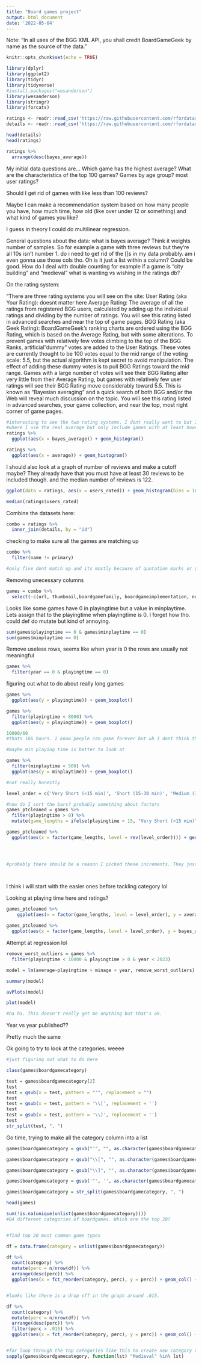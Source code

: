 ```yaml
---
title: "Board games project"
output: html_document
date: '2022-05-04'
---
```

Note: 
"In all uses of the BGG XML API, you shall credit BoardGameGeek by name as the source of the data."

```r
knitr::opts_chunk$set(echo = TRUE)
```

```r
library(dplyr)
library(ggplot2)
library(tidyr)
library(tidyverse)
#install.packages("wesanderson")
library(wesanderson)
library(stringr)
library(forcats)
```


```r

ratings <- readr::read_csv('https://raw.githubusercontent.com/rfordatascience/tidytuesday/master/data/2022/2022-01-25/ratings.csv')
details <- readr::read_csv('https://raw.githubusercontent.com/rfordatascience/tidytuesday/master/data/2022/2022-01-25/details.csv')

head(details)
head(ratings)

ratings %>%
  arrange(desc(bayes_average))
```

My initial data questions are...
Which game has the highest average? What are the characteristics of the top 100 games? Games by age group? most user ratings? 

Should I get rid of games with like less than 100 reviews?

Maybe I can make a recommendation system based on how many people you have, how much time, how old (like over under 12 or something) and what kind of games you like?

I guess in theory I could do multilinear regression.

General questions about the data:
what is bayes average? Think it weights number of samples. So for example a game with three reviews but they're all 10s isn't number 1.
do i need to get rid of the []s in my data probably. am i even gonna use those cols tho. Oh is it just a list within a column? Could be good.
How do I deal with double counting for example if a game is "city building" and "medieval"
what is wanting vs wishing in the ratings db?


On the rating system:

"There are three rating systems you will see on the site:
User Rating (aka Your Rating): doesnt matter here
Average Rating: The average of all the ratings from registered BGG users, calculated by adding up the individual ratings and dividing by the number of ratings. You will see this rating listed in advanced searches and near the top of game pages.
BGG Rating (aka Geek Rating): BoardGameGeek's ranking charts are ordered using the BGG Rating, which is based on the Average Rating, but with some alterations. To prevent games with relatively few votes climbing to the top of the BGG Ranks, artificial "dummy" votes are added to the User Ratings. These votes are currently thought to be 100 votes equal to the mid range of the voting scale: 5.5, but the actual algorithm is kept secret to avoid manipulation. The effect of adding these dummy votes is to pull BGG Ratings toward the mid range. Games with a large number of votes will see their BGG Rating alter very little from their Average Rating, but games with relatively few user ratings will see their BGG Rating move considerably toward 5.5. This is known as "Bayesian averaging" and a quick search of both BGG and/or the Web will reveal much discussion on the topic. You will see this rating listed in advanced searches, your game collection, and near the top, most right corner of game pages.



```r

#interesting to see the two rating systems. I dont really want to but I could also do my own rating system of sorts
#where I use the real average but only include games with at least however many reviews
ratings %>%
  ggplot(aes(x = bayes_average)) + geom_histogram()

ratings %>%
  ggplot(aes(x = average)) + geom_histogram()

```
I should also look at a graph of number of reviews and make a cutoff maybe? They already have that you must have at least 30 reviews to be included though. and the median number of reviews is 122.

```r
ggplot(data = ratings, aes(x = users_rated)) + geom_histogram(bins = 100) + scale_x_continuous(limits = c(0,2000))

median(ratings$users_rated)


```





Combine the datasets here:

```r
combo = ratings %>%
  inner_join(details, by = "id")
```

checking to make sure all the games are matching up 
```r
combo %>%
  filter(name != primary)

#only five dont match up and its mostly because of quotation marks or $ weird characters
```


Removing unecessary columns
```r
games = combo %>%
  select(-c(url, thumbnail,boardgamefamily, boardgameimplementation, num.y, primary, yearpublished))
```



Looks like some games have 0 in playingtime but a value in minplaytime. Lets assign that to the playingtime when playingtime is 0. I forget how tho. could def do mutate but kind of annoying.

```r
sum(games$playingtime == 0 & games$minplaytime == 0)
sum(games$minplaytime == 0)

```


Remove useless rows, seems like when year is 0 the rows are usually not meaningful

```r
games %>%
  filter(year == 0 & playingtime == 0)


```



figuring out what to do about really long games

```r
games %>%
  ggplot(aes(y = playingtime)) + geom_boxplot()

games %>%
  filter(playingtime < 8000) %>%
  ggplot(aes(y = playingtime)) + geom_boxplot()

10000/60
#thats 166 hours. I know people can game forever but uh I dont think thats right.

#maybe min playing time is better to look at

games %>%
  filter(minplaytime < 500) %>%
  ggplot(aes(y = minplaytime)) + geom_boxplot()

#not really honestly

level_order = c('Very Short (<15 min)', 'Short (15-30 min)', 'Medium (30-60 min)', 'Long (60-120 min)', 'Very Long (120-240 min)', 'More than 240 min')

#how do I sort the bars? probably something about factors
games_ptcleaned = games %>%
  filter(playingtime > 0) %>%
  mutate(game_lengths = ifelse(playingtime < 15, "Very Short (<15 min)", ifelse(playingtime < 30, "Short (15-30 min)", ifelse(playingtime < 60, "Medium (30-60 min)", ifelse(playingtime < 120, "Long (60-120 min)", ifelse(playingtime < 240, "Very Long (120-240 min)", "More than 240 min"))))))

games_ptcleaned %>%
  ggplot(aes(x = factor(game_lengths, level = rev(level_order)))) + geom_bar(fill = wes_palette(n = 1, name = "FantasticFox1")) + coord_flip() + labs(title = "Board Game Lengths") + scale_x_discrete(name="Board Game Length") + scale_y_discrete(name="Count")




#probably there should be a reason I picked these increments. They just seemed good to me.




```



I think i will start with the easier ones before tackling category lol

Looking at playing time here and ratings?


```r

games_ptcleaned %>%
    ggplot(aes(x = factor(game_lengths, level = level_order), y = average)) + geom_boxplot(fill = c(wes_palette(n=5, name="FantasticFox1"), wes_palette(n = 1, name = "Zissou1"))) + labs(title = "Average User Scores by Game Length", ylab = "User Scores") + scale_x_discrete(name="Board Game Length")  + scale_y_continuous(name = "Average User Score")
  
games_ptcleaned %>%
  ggplot(aes(x = factor(game_lengths, level = level_order), y = bayes_average)) + geom_boxplot(fill = c(wes_palette(n=5, name="FantasticFox1"), wes_palette(n = 1, name = "Zissou1"))) + labs(title = "Bayesian Average User Scores by Game Length") + scale_x_discrete(name="Board Game Length")  + scale_y_continuous(name = "Bayesian Average User Scores")

```



Attempt at regression lol

```r
remove_worst_outliers = games %>%
  filter(playingtime < 10000 & playingtime > 0 & year < 2023)

model = lm(average~playingtime + minage + year, remove_worst_outliers)

summary(model)

avPlots(model)

plot(model)

#ha ha. This doesn't really get me anything but that's ok.
```


Year vs year published??

Pretty much the same


Ok going to try to look at the categories. weeee

```r
#just figuring out what to do here

class(games$boardgamecategory)

test = games$boardgamecategory[2]
test
test = gsub(x = test, pattern = "'", replacement = "")
test
test = gsub(x = test, pattern = '\\[', replacement = '')
test
test = gsub(x = test, pattern = '\\]', replacement = '')
test
str_split(test, ", ")

```

Go time, trying to make all the category column into a list

```r

games$boardgamecategory = gsub("'", "", as.character(games$boardgamecategory))

games$boardgamecategory = gsub("\\[", "", as.character(games$boardgamecategory))

games$boardgamecategory = gsub("\\]", "", as.character(games$boardgamecategory))

games$boardgamecategory = gsub('"', '', as.character(games$boardgamecategory))

games$boardgamecategory = str_split(games$boardgamecategory, ", ")

head(games)

sum(!is.na(unique(unlist(games$boardgamecategory))))
#84 different categories of boardgames. Which are the top 20?



```

```r
#find top 20 most common game types

df = data.frame(category = unlist(games$boardgamecategory))

df %>%
  count(category) %>%
  mutate(perc = n/nrow(df)) %>%
  arrange(desc(perc)) %>%
  ggplot(aes(x = fct_reorder(category, perc), y = perc)) + geom_col() + labs(ylab = "% of total categories")


#looks like there is a drop off in the graph around .015.

df %>%
  count(category) %>%
  mutate(perc = n/nrow(df)) %>%
  arrange(desc(perc)) %>%
  filter(perc > .015) %>%
  ggplot(aes(x = fct_reorder(category, perc), y = perc)) + geom_col() + labs(title = "Top Game Categories (Make up over 1.5% of all categories)") + scale_x_discrete("Category") + scale_y_continuous("Percent of Total Categories") +coord_flip()


#for loop through the top categories like this to create new category columns
sapply(games$boardgamecategory, function(lst) "Medieval" %in% lst)


```



